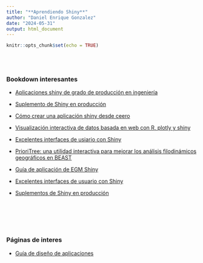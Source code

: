 ```yaml
---
title: "**Aprendiendo Shiny**"
author: "Daniel Enrique Gonzalez"
date: "2024-05-31"
output: html_document
---
```


```r
knitr::opts_chunk$set(echo = TRUE)
```

<br/><br/>

### **Bookdown interesantes**


* [Aplicaciones shiny de grado de producción en ingeniería](https://engineering-shiny.org/index.html)

* [Suplemento de Shiny en producción](https://kellobri.github.io/shiny-prod-book/)

* [Cómo crear una aplicación shiny desde ceero](https://bookdown.org/hadrien/how_to_build_a_shiny_app_from_scratch/)

* [Visualización interactiva de datos basada en web con R, plotly y shiny](https://plotly-r.com/)

* [Excelentes interfaces de usiario con Shiny](https://unleash-shiny.rinterface.com/)

* [PrioriTree: una utilidad interactiva para mejorar los análisis filodinámicos geográficos en BEAST](https://bookdown.org/jsigao/prioritree_manual/#overview)

* [Guía de aplicación de EGM Shiny](https://bookdown.org/wjdtkddud555/egm_shiny_application/)

* [Excelentes interfaces de usuario con Shiny](https://unleash-shiny.rinterface.com/)

* [Suplementos de Shiny en producción](https://kellobri.github.io/shiny-prod-book/)

<br/><br/><br/><br/>

### Páginas de interes

* [Guía de diseño de aplicaciones](https://shiny.posit.co/r/articles/build/layout-guide/)